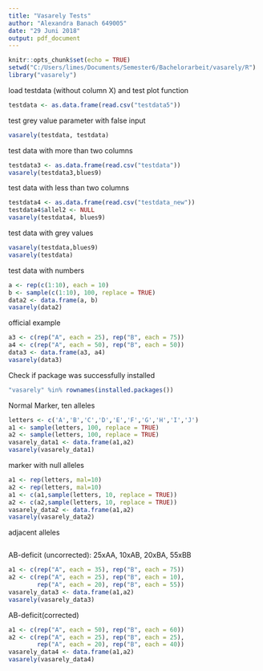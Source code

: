 ```yaml
---
title: "Vasarely Tests"
author: "Alexandra Banach 649005"
date: "29 Juni 2018"
output: pdf_document
---
```


```r
knitr::opts_chunk$set(echo = TRUE)
setwd("C:/Users/limes/Documents/Semester6/Bachelorarbeit/vasarely/R")
library("vasarely")
```

load testdata (without column X) and test plot function
```r
testdata <- as.data.frame(read.csv("testdata5"))
```
test grey value parameter with false input
```r
vasarely(testdata, testdata)
```
test data with more than two columns
```r
testdata3 <- as.data.frame(read.csv("testdata"))
vasarely(testdata3,blues9)
```
test data with less than two columns
```r
testdata4 <- as.data.frame(read.csv("testdata_new"))
testdata4$allel2 <- NULL
vasarely(testdata4, blues9)
```
test data with grey values
```r
vasarely(testdata,blues9)
vasarely(testdata)
```
test data with numbers
```r
 
a <- rep(c(1:10), each = 10)
b <- sample(c(1:10), 100, replace = TRUE)
data2 <- data.frame(a, b)
vasarely(data2)
```

official example

```r
a3 <- c(rep("A", each = 25), rep("B", each = 75))
a4 <- c(rep("A", each = 50), rep("B", each = 50))
data3 <- data.frame(a3, a4)
vasarely(data3)
```

Check if package was successfully installed
```r
"vasarely" %in% rownames(installed.packages())
```
Normal Marker, ten alleles
```r
letters <- c('A','B','C','D','E','F','G','H','I','J')
a1 <- sample(letters, 100, replace = TRUE)
a2 <- sample(letters, 100, replace = TRUE)
vasarely_data1 <- data.frame(a1,a2)
vasarely(vasarely_data1)
```
marker with null alleles
```r
a1 <- rep(letters, mal=10)
a2 <- rep(letters, mal=10)
a1 <- c(a1,sample(letters, 10, replace = TRUE))
a2 <- c(a2,sample(letters, 10, replace = TRUE))
vasarely_data2 <- data.frame(a1,a2)
vasarely(vasarely_data2)
```
adjacent alleles
```r

```
AB-deficit (uncorrected): 25xAA, 10xAB, 20xBA, 55xBB
```r
a1 <- c(rep("A", each = 35), rep("B", each = 75))
a2 <- c(rep("A", each = 25), rep("B", each = 10),
        rep("A", each = 20), rep("B", each = 55))
vasarely_data3 <- data.frame(a1,a2)
vasarely(vasarely_data3)
```
AB-deficit(corrected)
```r
a1 <- c(rep("A", each = 50), rep("B", each = 60))
a2 <- c(rep("A", each = 25), rep("B", each = 25),
        rep("A", each = 20), rep("B", each = 40))
vasarely_data4 <- data.frame(a1,a2)
vasarely(vasarely_data4)
```

